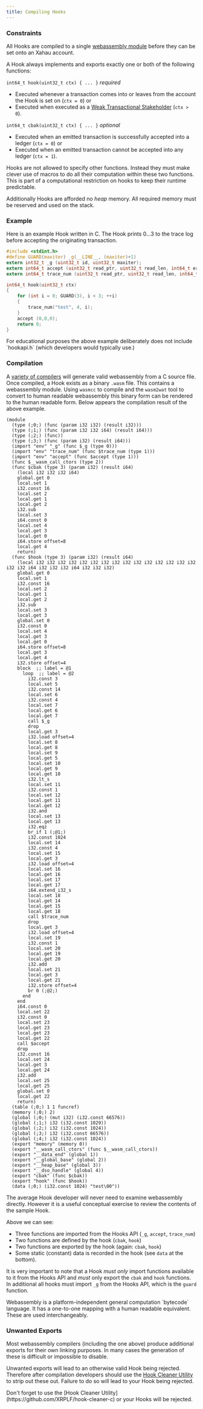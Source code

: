 ```yaml
---
title: Compiling Hooks
---
```


### Constraints

All Hooks are compiled to a single [webassembly module](https://webassembly.github.io/spec/core/syntax/modules.html) before they can be set onto an Xahau account.

A Hook always implements and exports exactly one or both of the following functions:

`int64_t hook(uint32_t ctx) { ... }` _required_

* Executed whenever a transaction comes into or leaves from the account the Hook is set on (`ctx = 0`) or
* Executed when executed as a [Weak Transactional Stakeholder](weak-and-strong.md) (`ctx > 0`).

`int64_t cbak(uint32_t ctx) { ... }` _optional_

* Executed when an emitted transaction is successfully accepted into a ledger (`ctx = 0`) or
* Executed when an emitted transaction cannot be accepted into any ledger (`ctx = 1`).

Hooks are not allowed to specify other functions. Instead they must make clever use of macros to do all their computation within these two functions. This is part of a computational restriction on hooks to keep their runtime predictable.

Additionally Hooks are afforded no _heap_ memory. All required memory must be reserved and used on the stack.

### Example

Here is an example Hook written in C. The Hook prints 0...3 to the trace log before accepting the originating transaction.

```c
#include <stdint.h>
#define GUARD(maxiter) _g(__LINE__, (maxiter)+1)
extern int32_t _g (uint32_t id, uint32_t maxiter);
extern int64_t accept (uint32_t read_ptr, uint32_t read_len, int64_t error_code);
extern int64_t trace_num (uint32_t read_ptr, uint32_t read_len, int64_t number);

int64_t hook(uint32_t ctx)
{
    for (int i = 0; GUARD(3), i < 3; ++i)
    {
        trace_num("test", 4, i);
    }
    accept (0,0,0); 
    return 0;
}
```

<Aside type="tip">
For educational purposes the above example deliberately does not include `hookapi.h` (which developers would typically use.)
</Aside>

### Compilation

A [variety of compilers](https://www.google.com/search?q=webassembly+compiler+C) will generate valid webassembly from a C source file. Once compiled, a Hook exists as a binary `.wasm` file. This contains a webassembly module. Using `wasmcc` to compile and the `wasm2wat` tool to convert to human readable webassembly this binary form can be rendered to the human readable form. Below appears the compilation result of the above example.

```
(module
  (type (;0;) (func (param i32 i32) (result i32)))
  (type (;1;) (func (param i32 i32 i64) (result i64)))
  (type (;2;) (func))
  (type (;3;) (func (param i32) (result i64)))
  (import "env" "_g" (func $_g (type 0)))
  (import "env" "trace_num" (func $trace_num (type 1)))
  (import "env" "accept" (func $accept (type 1)))
  (func $__wasm_call_ctors (type 2))
  (func $cbak (type 3) (param i32) (result i64)
    (local i32 i32 i32 i64)
    global.get 0
    local.set 1
    i32.const 16
    local.set 2
    local.get 1
    local.get 2
    i32.sub
    local.set 3
    i64.const 0
    local.set 4
    local.get 3
    local.get 0
    i64.store offset=8
    local.get 4
    return)
  (func $hook (type 3) (param i32) (result i64)
    (local i32 i32 i32 i32 i32 i32 i32 i32 i32 i32 i32 i32 i32 i32 i32 i32 i32 i64 i32 i32 i32 i64 i32 i32 i32)
    global.get 0
    local.set 1
    i32.const 16
    local.set 2
    local.get 1
    local.get 2
    i32.sub
    local.set 3
    local.get 3
    global.set 0
    i32.const 0
    local.set 4
    local.get 3
    local.get 0
    i64.store offset=8
    local.get 3
    local.get 4
    i32.store offset=4
    block  ;; label = @1
      loop  ;; label = @2
        i32.const 3
        local.set 5
        i32.const 14
        local.set 6
        i32.const 4
        local.set 7
        local.get 6
        local.get 7
        call $_g
        drop
        local.get 3
        i32.load offset=4
        local.set 8
        local.get 8
        local.set 9
        local.get 5
        local.set 10
        local.get 9
        local.get 10
        i32.lt_s
        local.set 11
        i32.const 1
        local.set 12
        local.get 11
        local.get 12
        i32.and
        local.set 13
        local.get 13
        i32.eqz
        br_if 1 (;@1;)
        i32.const 1024
        local.set 14
        i32.const 4
        local.set 15
        local.get 3
        i32.load offset=4
        local.set 16
        local.get 16
        local.set 17
        local.get 17
        i64.extend_i32_s
        local.set 18
        local.get 14
        local.get 15
        local.get 18
        call $trace_num
        drop
        local.get 3
        i32.load offset=4
        local.set 19
        i32.const 1
        local.set 20
        local.get 19
        local.get 20
        i32.add
        local.set 21
        local.get 3
        local.get 21
        i32.store offset=4
        br 0 (;@2;)
      end
    end
    i64.const 0
    local.set 22
    i32.const 0
    local.set 23
    local.get 23
    local.get 23
    local.get 22
    call $accept
    drop
    i32.const 16
    local.set 24
    local.get 3
    local.get 24
    i32.add
    local.set 25
    local.get 25
    global.set 0
    local.get 22
    return)
  (table (;0;) 1 1 funcref)
  (memory (;0;) 2)
  (global (;0;) (mut i32) (i32.const 66576))
  (global (;1;) i32 (i32.const 1029))
  (global (;2;) i32 (i32.const 1024))
  (global (;3;) i32 (i32.const 66576))
  (global (;4;) i32 (i32.const 1024))
  (export "memory" (memory 0))
  (export "__wasm_call_ctors" (func $__wasm_call_ctors))
  (export "__data_end" (global 1))
  (export "__global_base" (global 2))
  (export "__heap_base" (global 3))
  (export "__dso_handle" (global 4))
  (export "cbak" (func $cbak))
  (export "hook" (func $hook))
  (data (;0;) (i32.const 1024) "test\00"))
```

The average Hook developer will never need to examine webassembly directly. However it is a useful conceptual exercise to review the contents of the sample Hook.

Above we can see:

* Three functions are imported from the Hooks API (`_g`, `accept`, `trace_num`)
* Two functions are defined by the hook (`cbak`, `hook`)
* Two functions are exported by the hook (again: `cbak`, `hook`)
* Some static (constant) data is recorded in the hook (see `data` at the bottom).

It is very important to note that a Hook _must only_ import functions available to it from the Hooks API and _must_ only export the `cbak` and `hook` functions. In additional all hooks must import `_g` from the Hooks API, which is the `guard` function.

<Aside type="tip">
Webassembly is a platform-independent general computation `bytecode` language. It has a one-to-one mapping with a human readable equivalent. These are used interchangeably.
</Aside>

### Unwanted Exports

Most webassembly compilers (including the one above) produce additional exports for their own linking purposes. In many cases the generation of these is difficult or impossible to disable.

Unwanted exports will lead to an otherwise valid Hook being rejected. Therefore after compilation developers should use the [Hook Cleaner Utility](https://github.com/XRPLF/hook-cleaner-c) to strip out these out. Failure to do so will lead to your Hook being rejected.


<Aside type="caution">
Don't forget to use the [Hook Cleaner Utility](https://github.com/XRPLF/hook-cleaner-c) or your Hooks will be rejected.
</Aside>
